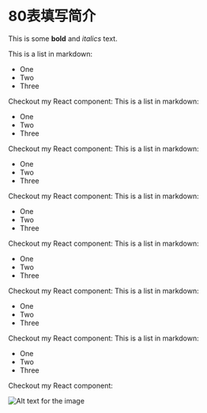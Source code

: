 

# 80表填写简介
 
This is some **bold** and _italics_ text.
 
This is a list in markdown:

- One
- Two
- Three
 
Checkout my React component:
This is a list in markdown:

- One
- Two
- Three
 
Checkout my React component:
This is a list in markdown:

- One
- Two
- Three
 
Checkout my React component:
This is a list in markdown:

- One
- Two
- Three
 
Checkout my React component:
This is a list in markdown:

- One
- Two
- Three
 
Checkout my React component:
This is a list in markdown:

- One
- Two
- Three
 
Checkout my React component:
This is a list in markdown:

- One
- Two
- Three
 
Checkout my React component:

<img src="/xiaqian.jpeg" alt="Alt text for the image"  />